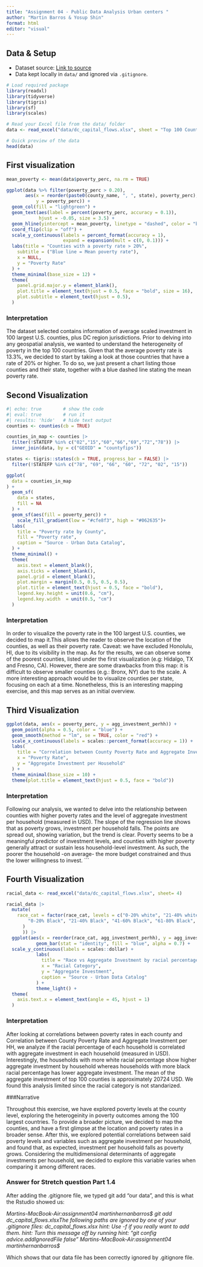 ```yaml
---
title: "Assignment 04 - Public Data Analysis Urban centers "
author: "Martin Barros & Yosup Shin"
format: html
editor: "visual"
---
```


## Data & Setup

-   Dataset source: [Link to source](https://datacatalog.urban.org/dataset/capital-flows-washington-dc-region)
-   Data kept locally in `data/` and ignored via `.gitignore`.

```r
# Load required package
library(readxl)
library(tidyverse)
library(tigris)
library(sf)
library(scales)

# Read your Excel file from the data/ folder
data <- read_excel("data/dc_capital_flows.xlsx", sheet = "Top 100 Counties")

# Quick preview of the data
head(data)

```

## First visualization

```r
mean_poverty <- mean(data$poverty_perc, na.rm = TRUE)

ggplot(data %>% filter(poverty_perc > 0.20),
       aes(x = reorder(paste0(county_name, ", ", state), poverty_perc),
           y = poverty_perc)) +
  geom_col(fill = "lightgreen") +
  geom_text(aes(label = percent(poverty_perc, accuracy = 0.1)),
            hjust = -0.05, size = 3.5) +
  geom_hline(yintercept = mean_poverty, linetype = "dashed", color = "blue", size = 0.4) +
  coord_flip(clip = "off") +
  scale_y_continuous(labels = percent_format(accuracy = 1),
                     expand = expansion(mult = c(0, 0.1))) +
  labs(title = "Counties with a poverty rate > 20%",
    subtitle = ("Blue line = Mean poverty rate"),
    x = NULL,
    y = "Poverty Rate"
  ) +
  theme_minimal(base_size = 12) +
  theme(
    panel.grid.major.y = element_blank(),
    plot.title = element_text(hjust = 0.5, face = "bold", size = 16),
    plot.subtitle = element_text(hjust = 0.5),
  )

```

### Interpretation

The dataset selected contains information of average scaled investment in 100 largest U.S. counties, plus DC region jurisdictions. Prior to delving into any geospatial analysis, we wanted to understand the heterogeneity of poverty in the top 100 countries. Given that the average poverty rate is 13.3%, we decided to start by taking a look at those countries that have a rate of 20% or higher. To do so, we just present a chart listing those counties and their state, together with a blue dashed line stating the mean poverty rate.

## Second Visualization
```r
#| echo: true        # show the code
#| eval: true        # run it
#| results: 'hide'   # hide text output
counties <- counties(cb = TRUE)
```



```r
counties_in_map <- counties |>
  filter(!STATEFP %in% c("02","15","60","66","69","72","78")) |>
  inner_join(data, by = c("GEOID" = "countyfips"))

states <- tigris::states(cb = TRUE, progress_bar = FALSE) |>
  filter(!STATEFP %in% c("78", "69", "66", "60", "72", "02", "15"))

ggplot(
  data = counties_in_map
) +
  geom_sf(
    data = states,
    fill = NA
  ) +
  geom_sf(aes(fill = poverty_perc)) +
    scale_fill_gradient(low = "#cfe8f3", high = "#062635")+
  labs(
    title = "Poverty rate by County",
    fill = "Poverty rate",
    caption = "Source - Urban Data Catalog",
  ) +
  theme_minimal() +
  theme(
    axis.text = element_blank(),
    axis.ticks = element_blank(),
    panel.grid = element_blank(),
    plot.margin = margin(0.5, 0.5, 0.5, 0.5),
    plot.title = element_text(hjust = 0.5, face = "bold"),
    legend.key.height = unit(0.6, "cm"),
    legend.key.width  = unit(0.5, "cm")
  ) 
```

### Interpretation

In order to visualize the poverty rate in the 100 largest U.S. counties, we decided to map it.This allows the reader to observe the location of the counties, as well as their poverty rate. Caveat: we have excluded Honolulu, HI, due to its visibility in the map. As for the results, we can observe some of the poorest counties, listed under the first visualization (e.g: Hidalgo, TX and Fresno, CA). However, there are some drawbacks from this map: it is difficult to observe smaller counties (e.g.: Bronx, NY) due to the scale. A more interesting approach would be to visualize counties per state, focusing on each at a time. Nonetheless, this is an interesting mapping exercise, and this map serves as an initial overview.

## Third Visualization

```r
ggplot(data, aes(x = poverty_perc, y = agg_investment_perhh)) +
  geom_point(alpha = 0.5, color = "blue") +
  geom_smooth(method = "lm", se = TRUE, color = "red") +
  scale_x_continuous(labels = scales::percent_format(accuracy = 1)) +
  labs(
    title = "Correlation between County Poverty Rate and Aggregate Investment per HH",
    x = "Poverty Rate",
    y = "Aggregate Investment per Household"
  ) +
  theme_minimal(base_size = 10) +
  theme(plot.title = element_text(hjust = 0.5, face = "bold"))

```

### Interpretation

Following our analysis, we wanted to delve into the relationship between counties with higher poverty rates and the level of aggregate investment per household (measured in USD). The slope of the regression line shows that as poverty grows, investment per household falls. The points are spread out, showing variation, but the trend is clear. Poverty seems to be a meaningful predictor of investment levels, and counties with higher poverty generally attract or sustain less household-level investment. As such, the poorer the household -on average- the more budget constrained and thus the lower willingness to invest. \`\`\`


## Fourth Visualization

```r
racial_data <- read_excel("data/dc_capital_flows.xlsx", sheet= 4)

racial_data |>
  mutate(
    race_cat = factor(race_cat, levels = c("0-20% white", "21-40% white", "41-60% white", "61-80% white", "81+% white",
        "0-20% Black", "21-40% Black", "41-60% Black", "61-80% Black", "81+% Black","0-10% Hispanic", "11-20% Hispanic", "21-30% Hispanic", "31+% Hispanic","0-5% Asian", "6-10% Asian", "11-20% Asian", "21+% Asian"
      )
      )) |>
  ggplot(aes(x = reorder(race_cat, agg_investment_perhh), y = agg_investment_perhh)) +
           geom_bar(stat = "identity", fill = "blue", alpha = 0.7) +
  scale_y_continuous(labels = scales::dollar) +
           labs(
             title = "Race vs Aggregate Investment by racial percentage category",
             x = "Racial Category",
             y = "Aggregate Investment",
             caption = "Source - Urban Data Catalog"
           ) +
           theme_light() + 
  theme(
    axis.text.x = element_text(angle = 45, hjust = 1) 
  )

```

### Interpretation

After looking at correlations between poverty rates in each county and Correlation between County Poverty Rate and Aggregate Investment per HH, we analyze if the racial percentage of each household is correlated with aggregate investment in each household (measured in USD). Interestingly, the households with more white racial percentage show higher aggregate investment by household whereas households with more black racial percentage has lower aggregate investment. The mean of the aggregate investment of top 100 counties is approximately 20724 USD. 
We found this analysis limited since the racial category is not standarized.


###Narrative

Throughout this exercise, we have explored poverty levels at the county level, exploring the heterogeinity in poverty outcomes among the 100 largest countries. To provide a broader picture, we decided to map the counties, and have a first glimpse at the location and poverty rates in a broader sense.
After this, we explored potential correlations between said poverty levels and variables such as aggregate investment per household, and found that, as expected, investment per household falls as poverty grows. Considering the multidimensional determinants of aggregate investments per household, we decided to explore this variable varies when comparing it among different races. 

### Answer for Stretch question Part 1.4
After adding the .gitignore file, we typed git add "our data", and this is what the Rstudio showed us: 

*Martins-MacBook-Air:assignment04 martinhernanbarros$ git add dc_capital_flows.xlsxThe following paths are ignored by one of your .gitignore files:
dc_capital_flows.xlsx
hint: Use -f if you really want to add them.
hint: Turn this message off by running
hint: "git config advice.addIgnoredFile false"
Martins-MacBook-Air:assignment04 martinhernanbarros$*

Which shows that our data file has been correctly ignored by .gitignore file. 